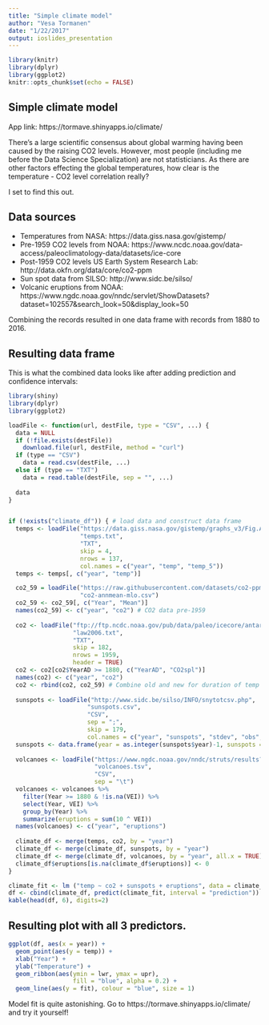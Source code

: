 ```yaml
---
title: "Simple climate model"
author: "Vesa Tormanen"
date: "1/22/2017"
output: ioslides_presentation
---
```


```r
library(knitr)
library(dplyr)
library(ggplot2)
knitr::opts_chunk$set(echo = FALSE)
```

## Simple climate model

App link: https://tormave.shinyapps.io/climate/

There's a large scientific consensus about global warming having been caused by the raising CO2 levels. However, most people (including me before the Data Science Specialization) are not statisticians. As there are other factors effecting the global temperatures, how clear is the temperature - CO2 level correlation really?

I set to find this out.

## Data sources

- Temperatures from NASA: https://data.giss.nasa.gov/gistemp/
- Pre-1959 CO2 levels from NOAA: https://www.ncdc.noaa.gov/data-access/paleoclimatology-data/datasets/ice-core
- Post-1959 CO2 levels US Earth System Research Lab: http://data.okfn.org/data/core/co2-ppm
- Sun spot data from SILSO: http://www.sidc.be/silso/
- Volcanic eruptions from NOAA: https://www.ngdc.noaa.gov/nndc/servlet/ShowDatasets?dataset=102557&search_look=50&display_look=50

Combining the records resulted in one data frame with records from 1880 to 2016.

## Resulting data frame

This is what the combined data looks like after adding prediction and confidence intervals:
```r
library(shiny)
library(dplyr)
library(ggplot2)

loadFile <- function(url, destFile, type = "CSV", ...) {
  data = NULL
  if (!file.exists(destFile))
    download.file(url, destFile, method = "curl")
  if (type == "CSV")
    data = read.csv(destFile, ...)
  else if (type == "TXT")
    data = read.table(destFile, sep = "", ...)
  
  data
}


if (!exists("climate_df")) { # load data and construct data frame
  temps <- loadFile("https://data.giss.nasa.gov/gistemp/graphs_v3/Fig.A2.txt",
                    "temps.txt",
                    "TXT",
                    skip = 4,
                    nrows = 137,
                    col.names = c("year", "temp", "temp_5"))
  temps <- temps[, c("year", "temp")]

  co2_59 = loadFile("https://raw.githubusercontent.com/datasets/co2-ppm/master/data/co2-annmean-mlo.csv",
                    "co2-annmean-mlo.csv")
  co2_59 <- co2_59[, c("Year", "Mean")]
  names(co2_59) <- c("year", "co2") # CO2 data pre-1959
    
  co2 <- loadFile("ftp://ftp.ncdc.noaa.gov/pub/data/paleo/icecore/antarctica/law/law2006.txt",
                  "law2006.txt",
                  "TXT",
                  skip = 182,
                  nrows = 1959,
                  header = TRUE)
  co2 <- co2[co2$YearAD >= 1880, c("YearAD", "CO2spl")]
  names(co2) <- c("year", "co2")
  co2 <- rbind(co2, co2_59) # Combine old and new for duration of temp measurements
    
  sunspots <- loadFile("http://www.sidc.be/silso/INFO/snytotcsv.php",
                      "sunspots.csv",
                      "CSV",
                      sep = ";",
                      skip = 179,
                      col.names = c("year", "sunspots", "stdev", "obs", "prov"))
  sunspots <- data.frame(year = as.integer(sunspots$year)-1, sunspots = sunspots$sunspots)
    
  volcanoes <- loadFile("https://www.ngdc.noaa.gov/nndc/struts/results?type_0=Exact&query_0=$HAZ_EVENT_ID&t=102557&s=50&d=54&dfn=volerup.txt",
                        "volcanoes.tsv",
                        "CSV",
                        sep = "\t")
  volcanoes <- volcanoes %>%
    filter(Year >= 1880 & !is.na(VEI)) %>%
    select(Year, VEI) %>%
    group_by(Year) %>%
    summarize(eruptions = sum(10 ^ VEI))
  names(volcanoes) <- c("year", "eruptions")
    
  climate_df <- merge(temps, co2, by = "year")
  climate_df <- merge(climate_df, sunspots, by = "year")
  climate_df <- merge(climate_df, volcanoes, by = "year", all.x = TRUE)
  climate_df$eruptions[is.na(climate_df$eruptions)] <- 0
}  

climate_fit <- lm ("temp ~ co2 + sunspots + eruptions", data = climate_df)
df <- cbind(climate_df, predict(climate_fit, interval = "prediction")) 
kable(head(df, 6), digits=2)
```

## Resulting plot with all 3 predictors.

```r
ggplot(df, aes(x = year)) + 
  geom_point(aes(y = temp)) +
  xlab("Year") +
  ylab("Temperature") +
  geom_ribbon(aes(ymin = lwr, ymax = upr), 
                  fill = "blue", alpha = 0.2) + 
  geom_line(aes(y = fit), colour = "blue", size = 1)
```
Model fit is quite astonishing. Go to https://tormave.shinyapps.io/climate/ and try it yourself!
